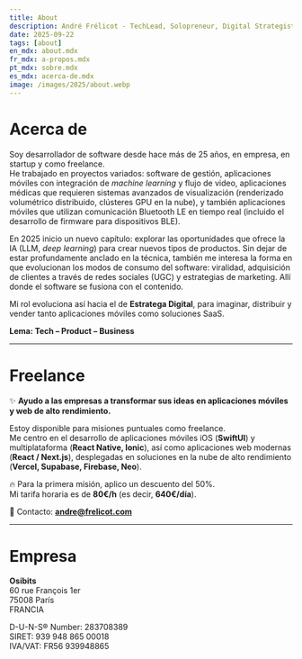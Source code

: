 ```yaml
---
title: About
description: André Frélicot - TechLead, Solopreneur, Digital Strategist. Tech - Product - Business.
date: 2025-09-22
tags: [about]
en_mdx: about.mdx
fr_mdx: a-propos.mdx
pt_mdx: sobre.mdx
es_mdx: acerca-de.mdx
image: /images/2025/about.webp
---
```


<ThreeCube />

# Acerca de  

Soy desarrollador de software desde hace más de 25 años, en empresa, en startup y como freelance.  
He trabajado en proyectos variados: software de gestión, aplicaciones móviles con integración de *machine learning* y flujo de video, aplicaciones médicas que requieren sistemas avanzados de visualización (renderizado volumétrico distribuido, clústeres GPU en la nube), y también aplicaciones móviles que utilizan comunicación Bluetooth LE en tiempo real (incluido el desarrollo de firmware para dispositivos BLE).  

En 2025 inicio un nuevo capítulo: explorar las oportunidades que ofrece la IA (LLM, *deep learning*) para crear nuevos tipos de productos. Sin dejar de estar profundamente anclado en la técnica, también me interesa la forma en que evolucionan los modos de consumo del software: viralidad, adquisición de clientes a través de redes sociales (UGC) y estrategias de marketing. Allí donde el software se fusiona con el contenido.  

Mi rol evoluciona así hacia el de **Estratega Digital**, para imaginar, distribuir y vender tanto aplicaciones móviles como soluciones SaaS.  

**Lema: Tech – Product – Business**  

---

# Freelance  

✨ **Ayudo a las empresas a transformar sus ideas en aplicaciones móviles y web de alto rendimiento.**  

Estoy disponible para misiones puntuales como freelance.  
Me centro en el desarrollo de aplicaciones móviles iOS (**SwiftUI**) y multiplataforma (**React Native, Ionic**), así como aplicaciones web modernas (**React / Next.js**), desplegadas en soluciones en la nube de alto rendimiento (**Vercel, Supabase, Firebase, Neo**).  

🔥 Para la primera misión, aplico un descuento del 50%.  
Mi tarifa horaria es de **80€/h** (es decir, **640€/día**).  

📩 Contacto: **andre@frelicot.com**  

---

# Empresa  

**Osibits**  
60 rue François 1er  
75008 París  
FRANCIA  

D-U-N-S® Number: 283708389  
SIRET: 939 948 865 00018  
IVA/VAT: FR56 939948865  
